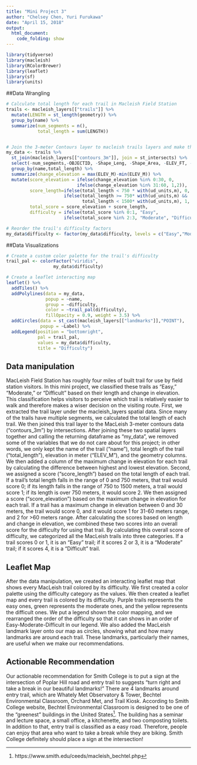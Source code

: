 ```yaml
---
title: "Mini Project 3"
author: "Chelsey Chen, Yuri Furukawa"
date: "April 15, 2018"
output:
  html_document:
    code_folding: show
---
```


```r
library(tidyverse)
library(macleish)
library(RColorBrewer)
library(leaflet)
library(sf)
library(units)
```


##Data Wrangling 
```r
# Calculate total length for each trail in Macleish Field Station
trails <- macleish_layers[["trails"]] %>%
  mutate(LENGTH = st_length(geometry)) %>%
  group_by(name) %>%
  summarize(num_segments = n(), 
            total_length = sum(LENGTH))


# Join the 3-meter Contours layer to macleish trails layers and make that as a new dataframe
my_data <- trails %>%
  st_join(macleish_layers[["contours_3m"]], join = st_intersects) %>%
  select(-num_segments,-OBJECTID, -Shape_Leng, -Shape_Area, -ELEV_FT, -INDEX_ARC, -SHAPE_LEN) %>%
  group_by(name,total_length) %>%
  summarize(change_elevation = max(ELEV_M)-min(ELEV_M)) %>%
  mutate(score_elevation = ifelse(change_elevation %in% 0:30, 0,
                           ifelse(change_elevation %in% 31:60, 1,2)),
         score_length=ifelse(total_length < 750 * with(ud_units,m), 0,
                      ifelse(total_length >= 750* with(ud_units,m) && 
                             total_length < 1500* with(ud_units,m), 1, 2)),
         total_score = score_elevation + score_length,
         difficulty = ifelse(total_score %in% 0:1, "Easy",
                      ifelse(total_score %in% 2:3, "Moderate", "Difficult")))

# Reorder the trail's difficulty factors
my_data$difficulty <- factor(my_data$difficulty, levels = c("Easy","Moderate","Difficult"))
```

##Data Visualizations
```r
# Create a custom color palette for the trail's difficulty
trail_pal <- colorFactor("viridis", 
                  my_data$difficulty)

# Create a leaflet interacting map
leaflet() %>%
  addTiles() %>%
  addPolylines(data = my_data,
               popup = ~name,
               group = ~difficulty,
               color = ~trail_pal(difficulty),
               fillOpacity = 0.9, weight = 3.5) %>%
  addCircles(data = st_cast(macleish_layers[["landmarks"]],"POINT"),
             popup = ~Label) %>%
  addLegend(position = "bottomright",
            pal = trail_pal,
            values = my_data$difficulty, 
            title = "Difficulty")
```

## Data manipulation
MacLeish Field Station has roughly four miles of built trail for use by field station visitors. In this mini project, we classified these trails as “Easy,” “Moderate,” or “Difficult” based on their length and change in elevation. This classification helps visitors to perceive which trail is relatively easier to walk and therefore makes a wiser decision on the visiting route.
First, we extracted the trail layer under the macleish_layers spatial data. Since many of the trails have multiple segments, we calculated the total length of each trail. We then joined this trail layer to the MacLeish 3-meter contours data ("contours_3m") by intersections. After joining these two spatial layers together and calling the returning dataframe as "my_data", we removed some of the variables that we do not care about for this project; in other words, we only kept the name of the trail ("name"), total length of the trail ("total_length"), elevation in meter ("ELEV_M"), and the geometry columns. We then added a column of the maximum change in elevation for each trail by calculating the difference between highest and lowest elevation.
Second, we assigned a score ("score_length") based on the total length of each trail. If a trail's total length falls in the range of 0 and 750 meters, that trail would score 0; if its length falls in the range of 750 to 1500 meters, a trail would score 1; if its length is over 750 meters, it would score 2. We then assigned a score ("score_elevation") based on the maximum change in elevation for each trail. If a trail has a maximum change in elevation between 0 and 30 meters, the trail would score 0, and it would score 1 for 31-60 meters range, and 2 for >60 meters range. After calculating the scores based on length and change in elevation, we combined these two scores into an overall score for the difficulty for using that trail. By calculating this overall score of difficulty, we categorized all the MacLeish trails into three categories. If a trail scores 0 or 1, it is an "Easy" trail; if it scores 2 or 3, it is a "Moderate" trail; if it scores 4, it is a "Difficult" trail.

## Leaflet Map
After the data manipulation, we created an interacting leaflet map that shows every MacLeish trail colored by its difficulty. We first created a color palette using the difficulty category as the values. We then created a leaflet map and every trail is colored by its difficulty. Purple trails represents the easy ones, green represents the moderate ones, and the yellow represents the difficult ones. We put a legend shown the color mapping, and we rearranged the order of the difficulty so that it can shows in an order of Easy-Moderate-Difficult in our legend. We also added the MacLeish landmark layer onto our map as circles, showing what and how many landmarks are around each trail. These landmarks, particularly their names, are useful when we make our recommendations.


## Actionable Recommendation
Our actionable recommendation for Smith College is to put a sign at the intersection of Poplar Hill road and entry trail to suggests “turn right and take a break in our beautiful landmarks!” There are 4 landmarks around entry trail, which are Whately Met Observatory & Tower, Bechtel Environmental Classroom, Orchard Met, and Trail Kiosk. According to Smith College website, Bechtel Environmental Classroom is designed to be one of the “greenest” buildings in the United States[^1]. The building has a seminar and lecture space, a small office, a kitchenette, and two composting toilets. In addition to that, entry trail is classified as a easy road. Therefore, people can enjoy that area who want to take a break while they are biking. Smith College definitely should place a sign at the intersection!

[^1]: https://www.smith.edu/ceeds/macleish_bechtel.php
[^2]: Our GitHub repository is: https://github.com/YuriFurukawa/miniproject3.git


